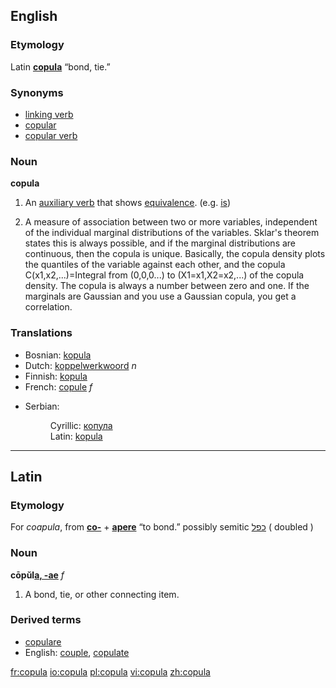 ==English==

===Etymology===
Latin '''[[#Latin|copula]]''' “bond, tie.”

===Synonyms===
*[[linking verb]]
*[[copular]]
*[[copular verb]]

===Noun===
'''copula'''

# {{grammar}} An [[auxiliary verb]] that shows [[equivalence]].  (e.g. [[is]])
# {{statistics}} A measure of association between two or more variables, independent of the individual marginal distributions of the variables.  Sklar's theorem states this is always possible, and if the marginal distributions are continuous, then the copula is unique.  Basically, the copula density plots the quantiles of the variable against each other, and the copula C(x1,x2,...)=Integral from (0,0,0...) to (X1=x1,X2=x2,...) of the copula density.  The copula is always a number between zero and one.  If the marginals are Gaussian and you use a Gaussian copula, you get a correlation. 

===Translations===
{{top}}
*Bosnian: [[kopula#Bosnian|kopula]] {{f}}
*Dutch: [[koppelwerkwoord]] ''n''
*Finnish: [[kopula]]
*French: [[copule]] ''f''
{{mid}}
*Serbian:
*:Cyrillic: [[копула#Serbian|копула]] {{m}}
*:Latin: [[kopula#Serbian|kopula]] {{m}}
{{bottom}}

----
==Latin==
===Etymology===
For ''coapula'', from '''[[co-]]''' + '''[[apere]]''' “to bond.” 
possibly semitic [[כפל]] ( doubled )

===Noun===
'''cōpŭl[[Wiktionary Appendix:Latin first declension|a, -ae]]''' ''f''
# A bond, tie, or other connecting item.

===Derived terms===
* [[copulare]]
* English: [[couple]], [[copulate]]

[[fr:copula]]
[[io:copula]]
[[pl:copula]]
[[vi:copula]]
[[zh:copula]]